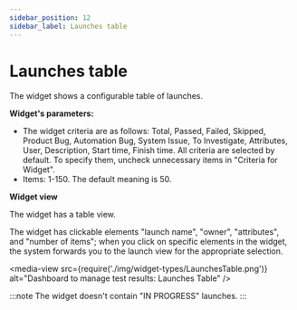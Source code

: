```yaml
---
sidebar_position: 12
sidebar_label: Launches table
---
```


# Launches table

The widget shows a configurable table of launches.

**Widget's parameters:**

- The widget criteria are as follows: Total, Passed, Failed, Skipped, Product Bug, Automation Bug, System Issue, To Investigate, Attributes, User, Description, Start time, Finish time. All criteria are selected by default. To specify them, uncheck unnecessary items in "Criteria for Widget".
- Items: 1-150. The default meaning is 50.

**Widget view**

The widget has a table view.

The widget has clickable elements "launch name", "owner", "attributes", and "number of items"; when you click on specific elements in the widget, the system forwards you to the launch view for the appropriate selection.

<media-view src={require('./img/widget-types/LaunchesTable.png')} alt="Dashboard to manage test results: Launches Table" />

:::note
The widget doesn't contain "IN PROGRESS" launches.
:::
